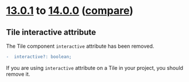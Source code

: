 
<Meta title="OVHcloud Design System/What's new?/Migration guide/13.x to 14.x" />

# [13.0.1](https://ovh.github.io/design-system/v13.0.1/?path=/story/ovhcloud-design-system-what-s-new-changelog--page) to [14.0.0](https://ovh.github.io/design-system/v14.0.0/?path=/story/ovhcloud-design-system-what-s-new-changelog--page) ([compare](https://github.com/ovh/design-system/compare/release/13.0...release/14.0))

## Tile interactive attribute

The Tile component `interactive` attribute has been removed.

```diff
-  interactive?: boolean;
```

If you are using `interactive` attribute on a Tile in your project, you should remove it.
